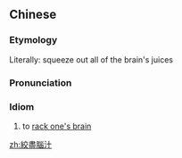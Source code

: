 {{also|绞尽脑汁}}
==Chinese==
{{zh-forms|s=绞尽脑汁|type=112}}

===Etymology===
Literally: squeeze out all of the brain's juices

===Pronunciation===
{{zh-pron
|m=jiǎo jìn nǎozhī
|c=gaau2 zeon6 nou5 zap1
|mn=ká-chīn-náu-chiap
|cat=id
}}

===Idiom===
{{zh-idiom}}

# to [[rack one's brain]]

[[zh:絞盡腦汁]]